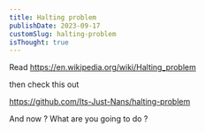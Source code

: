 ```yaml
---
title: Halting problem
publishDate: 2023-09-17
customSlug: halting-problem
isThought: true
---
```


Read https://en.wikipedia.org/wiki/Halting_problem

then check this out

https://github.com/Its-Just-Nans/halting-problem


<Thought>
And now ? What are you going to do ?
</Thought>

